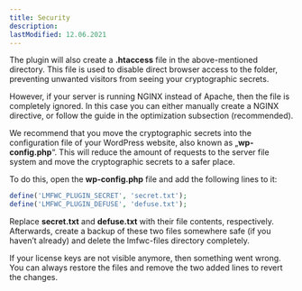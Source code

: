 ```yaml
---
title: Security
description:
lastModified: 12.06.2021
---
```


The plugin will also create a **.htaccess** file in the above-mentioned directory. This file is used to disable direct
browser access to the folder, preventing unwanted visitors from seeing your cryptographic secrets.

However, if your server is running NGINX instead of Apache, then the file is completely ignored. In this case you can
either manually create a NGINX directive, or follow the guide in the optimization subsection (recommended).

We recommend that you move the cryptographic secrets into the configuration file of your WordPress website, also known
as „**wp-config.php**“. This will reduce the amount of requests to the server file system and move the cryptographic
secrets to a safer place.

To do this, open the **wp-config.php** file and add the following lines to it:

```php
define('LMFWC_PLUGIN_SECRET', 'secret.txt');
define('LMFWC_PLUGIN_DEFUSE', 'defuse.txt');
```

Replace **secret.txt** and **defuse.txt** with their file contents, respectively. Afterwards, create a backup of these two
files somewhere safe (if you haven’t already) and delete the lmfwc-files directory completely.

If your license keys are not visible anymore, then something went wrong. You can always restore the files and remove
the two added lines to revert the changes.
